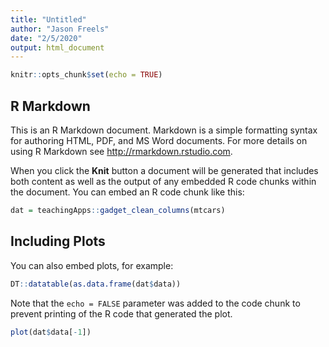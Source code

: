 ---
title: "Untitled"
author: "Jason Freels"
date: "2/5/2020"
output: html_document
---

```{r setup, include=FALSE}
knitr::opts_chunk$set(echo = TRUE)
```

## R Markdown

This is an R Markdown document. Markdown is a simple formatting syntax for authoring HTML, PDF, and MS Word documents. For more details on using R Markdown see <http://rmarkdown.rstudio.com>.

When you click the **Knit** button a document will be generated that includes both content as well as the output of any embedded R code chunks within the document. You can embed an R code chunk like this:

```{r cars}
dat = teachingApps::gadget_clean_columns(mtcars)
```

## Including Plots

You can also embed plots, for example:

```{r pressure, echo=FALSE}
DT::datatable(as.data.frame(dat$data))
```

Note that the `echo = FALSE` parameter was added to the code chunk to prevent printing of the R code that generated the plot.


```{r}
plot(dat$data[-1])
```

